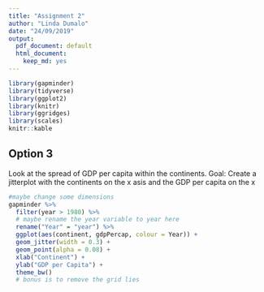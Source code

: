 ```yaml
---
title: "Assignment 2"
author: "Linda Dumalo"
date: "24/09/2019"
output:
  pdf_document: default
  html_document:
    keep_md: yes
--- 
```


```r

library(gapminder)
library(tidyverse)
library(ggplot2)
library(knitr)
library(ggridges)
library(scales)
knitr::kable 
``` 


## Option 3 

Look at the spread of GDP per capita within the continents. 
Goal: Create a jitterplot with the continents on the x asis and the GDP per capita on the x 

```r
#maybe change some dimensions 
gapminder %>% 
  filter(year > 1980) %>% 
  # maybe rename the year variable to year here 
  rename("Year" = "year") %>% 
  ggplot(aes(continent, gdpPercap, colour = Year)) + 
  geom_jitter(width = 0.3) + 
  geom_point(alpha = 0.08) + 
  xlab("Continent") +
  ylab("GDP per Capita") +
  theme_bw() 
  # bonus is to remove the grid lies 
```

